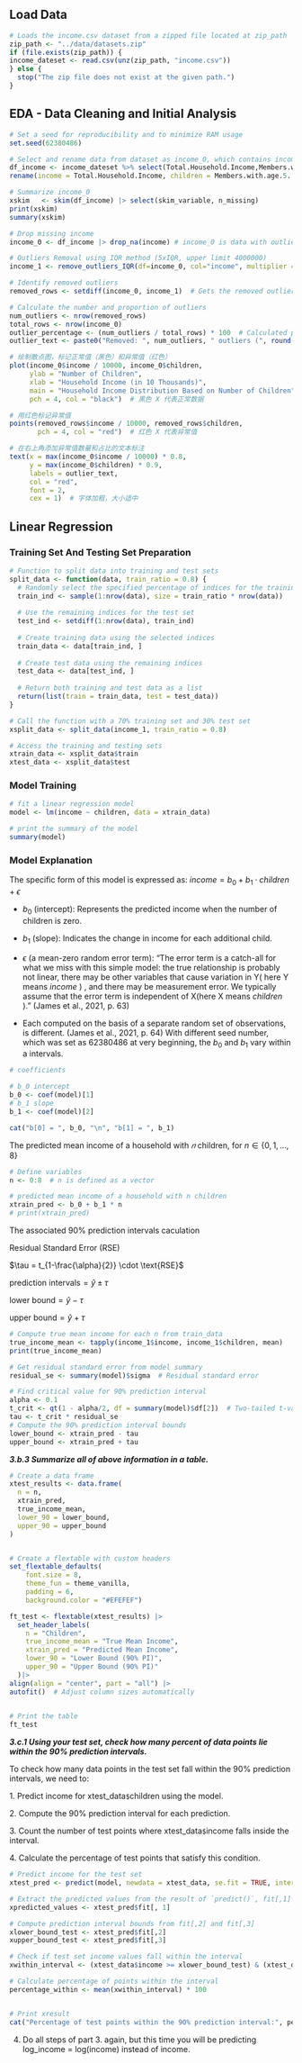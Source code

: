## Load Data

```r
# Loads the income.csv dataset from a zipped file located at zip_path
zip_path <- "../data/datasets.zip"
if (file.exists(zip_path)) {
income_dateset <- read.csv(unz(zip_path, "income.csv"))
} else {
  stop("The zip file does not exist at the given path.")
}

```

## EDA - Data Cleaning and Initial Analysis

```r
# Set a seed for reproducibility and to minimize RAM usage
set.seed(62380486) 

# Select and rename data from dataset as income_0, which contains income, children
df_income <- income_dateset %>% select(Total.Household.Income,Members.with.age.5...17.years.old) %>% 
rename(income = Total.Household.Income, children = Members.with.age.5...17.years.old)

# Summarize income_0 
xskim   <- skim(df_income) |> select(skim_variable, n_missing)
print(xskim)                           
summary(xskim)

```

```r
# Drop missing income  
income_0 <- df_income |> drop_na(income) # income_0 is data with outliers

# Outliers Removal using IQR method (5xIQR, upper limit 4000000)
income_1 <- remove_outliers_IQR(df=income_0, col="income", multiplier = 5, upper_cap = 2000000) 

# Identify removed outliers
removed_rows <- setdiff(income_0, income_1)  # Gets the removed outlier

# Calculate the number and proportion of outliers
num_outliers <- nrow(removed_rows)
total_rows <- nrow(income_0)
outlier_percentage <- (num_outliers / total_rows) * 100  # Calculated percentage
outlier_text <- paste0("Removed: ", num_outliers, " outliers (", round(outlier_percentage, 2), "%)")

# 绘制散点图，标记正常值（黑色）和异常值（红色）
plot(income_0$income / 10000, income_0$children,
     ylab = "Number of Children", 
     xlab = "Household Income (in 10 Thousands)", 
     main = "Household Income Distribution Based on Number of Children",
     pch = 4, col = "black")  # 黑色 X 代表正常数据

# 用红色标记异常值
points(removed_rows$income / 10000, removed_rows$children,
       pch = 4, col = "red")  # 红色 X 代表异常值

# 在右上角添加异常值数量和占比的文本标注
text(x = max(income_0$income / 10000) * 0.8, 
     y = max(income_0$children) * 0.9, 
     labels = outlier_text, 
     col = "red", 
     font = 2, 
     cex = 1)  # 字体加粗，大小适中
```

\newpage

## Linear Regression

### Training Set And Testing Set Preparation

```r
# Function to split data into training and test sets
split_data <- function(data, train_ratio = 0.8) {
  # Randomly select the specified percentage of indices for the training set
  train_ind <- sample(1:nrow(data), size = train_ratio * nrow(data))
  
  # Use the remaining indices for the test set
  test_ind <- setdiff(1:nrow(data), train_ind)
  
  # Create training data using the selected indices
  train_data <- data[train_ind, ]
  
  # Create test data using the remaining indices
  test_data <- data[test_ind, ]
  
  # Return both training and test data as a list
  return(list(train = train_data, test = test_data))
}

# Call the function with a 70% training set and 30% test set
xsplit_data <- split_data(income_1, train_ratio = 0.8)

# Access the training and testing sets
xtrain_data <- xsplit_data$train
xtest_data <- xsplit_data$test
```

### Model Training

```r
# fit a linear regression model
model <- lm(income ~ children, data = xtrain_data)

# print the summary of the model
summary(model)
```

\newpage

### Model Explanation

The specific form of this model is expressed as: $income =b_0 + b_1 \cdot children + \epsilon$

-   $b_0$ (intercept): Represents the predicted income when the number of children is zero.

-   $b_1$ (slope): Indicates the change in income for each additional child.

-   $\epsilon$ (a mean-zero random error term): “The error term is a catch-all for what we miss with this simple model: the true relationship is probably not linear, there may be other variables that cause variation in Y( here Y means $income$ ) , and there may be measurement error. We typically assume that the error term is independent of X(here X means $children$ ).” (James et al., 2021, p. 63)

-   Each computed on the basis of a separate random set of observations, is different. (James et al., 2021, p. 64) With different seed number, which was set as $62380486$ at very beginning, the $b_0$ and $b_1$ vary within a intervals.

```r
# coefficients

# b_0 intercept
b_0 <- coef(model)[1]  
# b_1 slope
b_1 <- coef(model)[2]  

cat("b[0] = ", b_0, "\n", "b[1] = ", b_1)
```

The predicted mean income of a household with $𝑛$ children, for $n \in \{0,1,…,8\}$

```r
# Define variables
n <- 0:8  # n is defined as a vector

# predicted mean income of a household with n children
xtrain_pred <- b_0 + b_1 * n 
# print(xtrain_pred)
```

The associated 90% prediction intervals caculation

$\text{Residual Standard Error (RSE)}$

$\tau = t_{1-\frac{\alpha}{2}} \cdot \text{RSE}$

$\text{prediction intervals} = \hat{y} \pm \tau$

$\text{lower bound} = \hat{y} - \tau$

$\text{upper bound} = \hat{y}+\tau$

```r
# Compute true mean income for each n from train_data
true_income_mean <- tapply(income_1$income, income_1$children, mean)
print(true_income_mean)

# Get residual standard error from model summary
residual_se <- summary(model)$sigma  # Residual standard error

# Find critical value for 90% prediction interval
alpha <- 0.1
t_crit <- qt(1 - alpha/2, df = summary(model)$df[2])  # Two-tailed t-value
tau <- t_crit * residual_se
# Compute the 90% prediction interval bounds
lower_bound <- xtrain_pred - tau
upper_bound <- xtrain_pred + tau
```

***3.b.3 Summarize all of above information in a table.***

```r
# Create a data frame
xtest_results <- data.frame(
  n = n, 
  xtrain_pred,
  true_income_mean,
  lower_90 = lower_bound, 
  upper_90 = upper_bound
)


# Create a flextable with custom headers
set_flextable_defaults(
    font.size = 8, 
    theme_fun = theme_vanilla,
    padding = 6,
    background.color = "#EFEFEF")

ft_test <- flextable(xtest_results) |>
  set_header_labels(
    n = "Children",
    true_income_mean = "True Mean Income",
    xtrain_pred = "Predicted Mean Income",
    lower_90 = "Lower Bound (90% PI)",
    upper_90 = "Upper Bound (90% PI)"
  )|>
align(align = "center", part = "all") |>
autofit()  # Adjust column sizes automatically

  
# Print the table
ft_test
```

***3.c.1 Using your test set, check how many percent of data points lie within the 90% prediction intervals.***

To check how many data points in the test set fall within the 90% prediction intervals, we need to:

1\. Predict income for xtest_data`$`children using the model.

2\. Compute the 90% prediction interval for each prediction.

3\. Count the number of test points where xtest_data`$`income falls inside the interval.

4\. Calculate the percentage of test points that satisfy this condition.

```r
# Predict income for the test set
xtest_pred <- predict(model, newdata = xtest_data, se.fit = TRUE, interval = "prediction", level = 0.90)

# Extract the predicted values from the result of `predict()`, fit[,1]
xpredicted_values <- xtest_pred$fit[, 1]

# Compute prediction interval bounds from fit[,2] and fit[,3]
xlower_bound_test <- xtest_pred$fit[,2]
xupper_bound_test <- xtest_pred$fit[,3]

# Check if test set income values fall within the interval
xwithin_interval <- (xtest_data$income >= xlower_bound_test) & (xtest_data$income <= xupper_bound_test)

# Calculate percentage of points within the interval
percentage_within <- mean(xwithin_interval) * 100 


# Print xresult
cat("Percentage of test points within the 90% prediction interval:", percentage_within, "%\n")
```

4.  Do all steps of part 3. again, but this time you will be predicting log_income = log(income) instead of income.
